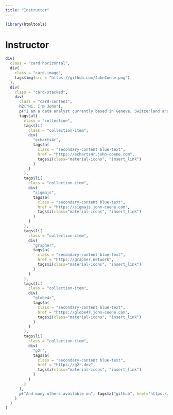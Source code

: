 ```yaml
---
title: "Instructor"
---
```


```r
library(htmltools)
```

<div class="container" style="min-height:75vh;">

<h1>Instructor</h1>

```r
div(
  class = "card horizontal",
  div(
    class = "card-image",
    tags$img(src = "https://github.com/JohnCoene.png")
  ),
  div(
    class = "card-stacked",
    div(
      class = "card-content",
      h2("Hi, I'm John"),
      p("I am a data analyst currently based in Geneva, Switzerland and I have build numerous packages for interactive visualisations."),
      tags$ul(
        class = "collection",
        tags$li(
          class = "collection-item",
          div(
            "echarts4r",
            tags$a(
              class = "secondary-content blue-text",
              href = "https://echarts4r.john-coene.com",
              tags$i(class="material-icons", "insert_link")
            )
          )
        ),
        tags$li(
          class = "collection-item",
          div(
            "sigmajs",
            tags$a(
              class = "secondary-content blue-text",
              href = "https://sigmajs.john-coene.com",
              tags$i(class="material-icons", "insert_link")
            )
          )
        ),
        tags$li(
          class = "collection-item",
          div(
            "grapher",
            tags$a(
              class = "secondary-content blue-text",
              href = "https://grapher.network",
              tags$i(class="material-icons", "insert_link")
            )
          )
        ),
        tags$li(
          class = "collection-item",
          div(
            "globe4r",
            tags$a(
              class = "secondary-content blue-text",
              href = "https://globe4r.john-coene.com",
              tags$i(class="material-icons", "insert_link")
            )
          )
        ),
        tags$li(
          class = "collection-item",
          div(
            "g2r",
            tags$a(
              class = "secondary-content blue-text",
              href = "https://g2r.dev",
              tags$i(class="material-icons", "insert_link")
            )
          )
        )
      ),
      p("And many others available on", tags$a("github", href="https://github.com/JohnCoene"))
    )
  )
)
```

</div>